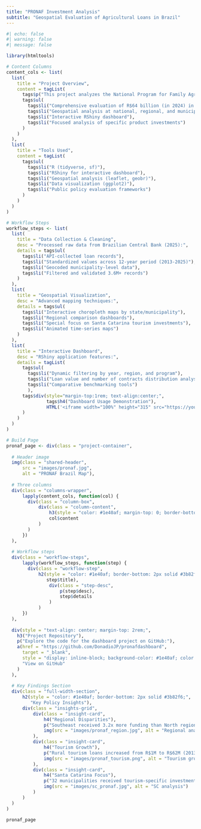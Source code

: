 ```yaml
---
title: "PRONAF Investment Analysis"
subtitle: "Geospatial Evaluation of Agricultural Loans in Brazil"
---
```


```r
#| echo: false
#| warning: false
#| message: false

library(htmltools)

# Content Columns
content_cols <- list(
  list(
    title = "Project Overview",
    content = tagList(
      tags$p("This project analyzes the National Program for Family Agriculture (PRONAF) loans across Brazil from 2013-2024."),
      tags$ul(
        tags$li("Comprehensive evaluation of R$64 billion (in 2024) in agricultural loans"),
        tags$li("Geospatial analysis at national, regional, and municipal levels"),
        tags$li("Interactive RShiny dashboard"),
        tags$li("Focused analysis of specific product investments")
      )
    )
  ),
  list(
    title = "Tools Used",
    content = tagList(
      tags$ul(
        tags$li("R (tidyverse, sf)"),
        tags$li("RShiny for interactive dashboard"),
        tags$li("Geospatial analysis (leaflet, geobr)"),
        tags$li("Data visualization (ggplot2)"),
        tags$li("Public policy evaluation frameworks")
      )
    )
  )
)

# Workflow Steps
workflow_steps <- list(
  list(
    title = "Data Collection & Cleaning",
    desc = "Processed raw data from Brazilian Central Bank (2025):",
    details = tags$ul(
      tags$li("API-collected loan records"),
      tags$li("Standardized values across 12-year period (2013-2025)"),
      tags$li("Geocoded municipality-level data"),
      tags$li("Filtered and validated 3.6M+ records")
    )
  ),
  list(
    title = "Geospatial Visualization",
    desc = "Advanced mapping techniques:",
    details = tags$ul(
      tags$li("Interactive choropleth maps by state/municipality"),
      tags$li("Regional comparison dashboards"),
      tags$li("Special focus on Santa Catarina tourism investments"),
      tags$li("Animated time-series maps")
    )
  ),
  list(
    title = "Interactive Dashboard",
    desc = "RShiny application features:",
    details = tagList(
      tags$ul(
        tags$li("Dynamic filtering by year, region, and program"),
        tags$li("Loan value and number of contracts distribution analysis"),
        tags$li("Comparative benchmarking tools")
        ),
      tags$div(style="margin-top:1rem; text-align:center;",
               tags$h4("Dashboard Usage Demonstration"),
               HTML('<iframe width="100%" height="315" src="https://youtu.be/17zhB9qcFMc" frameborder="0" allowfullscreen></iframe>')
      )
    )
  )
)

# Build Page
pronaf_page <- div(class = "project-container",
  
  # Header image
  img(class = "shared-header",
      src = "images/pronaf.jpg",
      alt = "PRONAF Brazil Map"),
  
  # Three columns
  div(class = "columns-wrapper",
      lapply(content_cols, function(col) {
        div(class = "column-box",
            div(class = "column-content",
                h3(style = "color: #1e40af; margin-top: 0; border-bottom: 2px solid #3b82f6;", col$title),
                col$content
            )
        )
      })
  ),
  
  # Workflow steps
  div(class = "workflow-steps",
      lapply(workflow_steps, function(step) {
        div(class = "workflow-step",
            h2(style = "color: #1e40af; border-bottom: 2px solid #3b82f6; padding-bottom: 0.5rem;",
               step$title),
                div(class = "step-desc",
                    p(step$desc),
                    step$details
                )
            )
      })
  ),
  
  div(style = "text-align: center; margin-top: 2rem;",
    h3("Project Repository"),
    p("Explore the code for the dashboard project on GitHub:"),
    a(href = "https://github.com/DonadioJP/pronafdashboard", 
      target = "_blank",
      style = "display: inline-block; background-color: #1e40af; color: white; padding: 0.5rem 1rem; border-radius: 4px; text-decoration: none; margin-top: 0.5rem;",
      "View on GitHub"
    )
  ),
  
  # Key Findings Section
  div(class = "full-width-section",
      h2(style = "color: #1e40af; border-bottom: 2px solid #3b82f6;",
         "Key Policy Insights"),
      div(class = "insights-grid",
          div(class = "insight-card",
              h4("Regional Disparities"),
              p("Southeast received 3.2x more funding than North region"),
              img(src = "images/pronaf_region.jpg", alt = "Regional analysis")
          ),
          div(class = "insight-card",
              h4("Tourism Growth"),
              p("Rural tourism loans increased from R$1M to R$62M (2013-2024)"),
              img(src = "images/pronaf_tourism.png", alt = "Tourism growth")
          ),
          div(class = "insight-card",
              h4("Santa Catarina Focus"),
              p("32 municipalities received tourism-specific investments"),
              img(src = "images/sc_pronaf.jpg", alt = "SC analysis")
          )
      )
  )
)

pronaf_page
```

